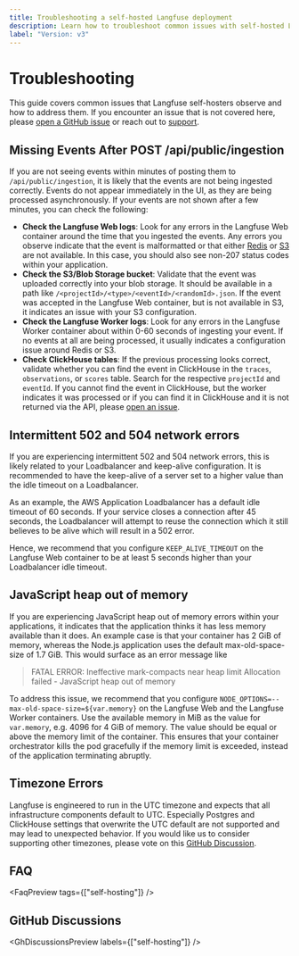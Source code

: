 ```yaml
---
title: Troubleshooting a self-hosted Langfuse deployment
description: Learn how to troubleshoot common issues with self-hosted Langfuse.
label: "Version: v3"
---
```


# Troubleshooting

This guide covers common issues that Langfuse self-hosters observe and how to address them. If you encounter an issue that is not covered here, please [open a GitHub issue](https://github.com/langfuse/langfuse/issues) or reach out to [support](/support).

## Missing Events After POST /api/public/ingestion

If you are not seeing events within minutes of posting them to `/api/public/ingestion`, it is likely that the events are not being ingested correctly.
Events do not appear immediately in the UI, as they are being processed asynchronously.
If your events are not shown after a few minutes, you can check the following:

- **Check the Langfuse Web logs**: Look for any errors in the Langfuse Web container around the time that you ingested the events.
  Any errors you observe indicate that the event is malformatted or that either [Redis](/self-hosting/infrastructure/cache) or [S3](/self-hosting/infrastructure/blobstorage) are not available.
  In this case, you should also see non-207 status codes within your application.
- **Check the S3/Blob Storage bucket**: Validate that the event was uploaded correctly into your blob storage.
  It should be available in a path like `/<projectId>/<type>/<eventId>/<randomId>.json`.
  If the event was accepted in the Langfuse Web container, but is not available in S3, it indicates an issue with your S3 configuration.
- **Check the Langfuse Worker logs**: Look for any errors in the Langfuse Worker container about within 0-60 seconds of ingesting your event.
  If no events at all are being processed, it usually indicates a configuration issue around Redis or S3.
- **Check ClickHouse tables**: If the previous processing looks correct, validate whether you can find the event in ClickHouse in the `traces`, `observations`, or `scores` table.
  Search for the respective `projectId` and `eventId`.
  If you cannot find the event in ClickHouse, but the worker indicates it was processed or if you can find it in ClickHouse and it is not returned via the API, please [open an issue](https://github.com/langfuse/langfuse/issues).

## Intermittent 502 and 504 network errors

If you are experiencing intermittent 502 and 504 network errors, this is likely related to your Loadbalancer and keep-alive configuration.
It is recommended to have the keep-alive of a server set to a higher value than the idle timeout on a Loadbalancer.

As an example, the AWS Application Loadbalancer has a default idle timeout of 60 seconds.
If your service closes a connection after 45 seconds, the Loadbalancer will attempt to reuse the connection which it still believes to be alive which will result in a 502 error.

Hence, we recommend that you configure `KEEP_ALIVE_TIMEOUT` on the Langfuse Web container to be at least 5 seconds higher than your Loadbalancer idle timeout.

## JavaScript heap out of memory

If you are experiencing JavaScript heap out of memory errors within your applications, it indicates that the application thinks it has less memory available than it does.
An example case is that your container has 2 GiB of memory, whereas the Node.js application uses the default max-old-space-size of 1.7 GiB.
This would surface as an error message like

> FATAL ERROR: Ineffective mark-compacts near heap limit Allocation failed - JavaScript heap out of memory

To address this issue, we recommend that you configure `NODE_OPTIONS=--max-old-space-size=${var.memory}` on the Langfuse Web and the Langfuse Worker containers.
Use the available memory in MiB as the value for `var.memory`, e.g. 4096 for 4 GiB of memory.
The value should be equal or above the memory limit of the container.
This ensures that your container orchestrator kills the pod gracefully if the memory limit is exceeded, instead of the application terminating abruptly.

## Timezone Errors

Langfuse is engineered to run in the UTC timezone and expects that all infrastructure components default to UTC.
Especially Postgres and ClickHouse settings that overwrite the UTC default are not supported and may lead to unexpected behavior.
If you would like us to consider supporting other timezones, please vote on this [GitHub Discussion](https://github.com/orgs/langfuse/discussions/5046).

## FAQ


<FaqPreview tags={["self-hosting"]} />

## GitHub Discussions


<GhDiscussionsPreview labels={["self-hosting"]} />
